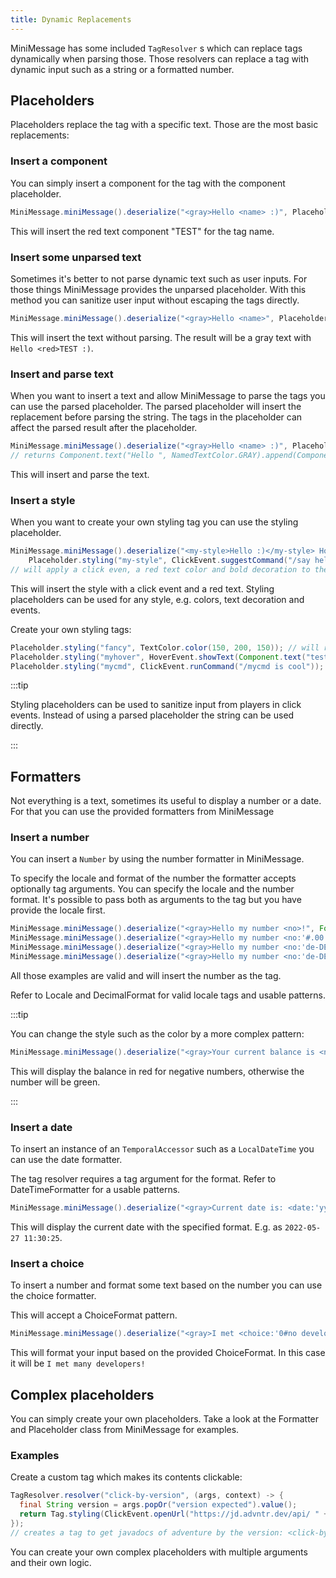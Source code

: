```yaml
---
title: Dynamic Replacements
---
```


MiniMessage has some included `TagResolver` s which can replace tags dynamically when parsing those. Those resolvers can replace a tag with dynamic input such as a string or a formatted number.

## Placeholders

Placeholders replace the tag with a specific text. Those are the most basic replacements:

### Insert a component

You can simply insert a component for the tag with the component placeholder.

```java
MiniMessage.miniMessage().deserialize("<gray>Hello <name> :)", Placeholder.component("name", Component.text("TEST", NamedTextColor.RED)));
```

This will insert the red text component "TEST" for the tag name.

### Insert some unparsed text

Sometimes it's better to not parse dynamic text such as user inputs. For those things MiniMessage provides the unparsed placeholder.
With this method you can sanitize user input without escaping the tags directly.

```java
MiniMessage.miniMessage().deserialize("<gray>Hello <name>", Placeholder.unparsed("name", "<red>TEST :)"));
```

This will insert the text without parsing. The result will be a gray text with `Hello <red>TEST :)`.

### Insert and parse text

When you want to insert a text and allow MiniMessage to parse the tags you can use the parsed placeholder.
The parsed placeholder will insert the replacement before parsing the string. The tags in the placeholder can affect the parsed result after the placeholder.

```java
MiniMessage.miniMessage().deserialize("<gray>Hello <name> :)", Placeholder.parsed("name", "<red>TEST"));
// returns Component.text("Hello ", NamedTextColor.GRAY).append(Component.text("TEST :)", NamedTextColor.RED));
```

This will insert and parse the text.

### Insert a style

When you want to create your own styling tag you can use the styling placeholder.

```java
MiniMessage.miniMessage().deserialize("<my-style>Hello :)</my-style> How are you?",
    Placeholder.styling("my-style", ClickEvent.suggestCommand("/say hello"), NamedTextColor.RED, TextDecoration.BOLD));
// will apply a click even, a red text color and bold decoration to the text
```

This will insert the style with a click event and a red text. Styling placeholders can be used for any style, e.g. colors, text decoration and events.

Create your own styling tags:

```java
Placeholder.styling("fancy", TextColor.color(150, 200, 150)); // will replace the color between "<fancy>" and "</fancy>"
Placeholder.styling("myhover", HoverEvent.showText(Component.text("test"))); // will display your custom text as hover
Placeholder.styling("mycmd", ClickEvent.runCommand("/mycmd is cool")); // will create a clickable text which will run your specified command.
```

:::tip

Styling placeholders can be used to sanitize input from players in click events. Instead of using a parsed placeholder the string can be used directly.

:::


## Formatters

Not everything is a text, sometimes its useful to display a number or a date.
For that you can use the provided formatters from MiniMessage

### Insert a number

You can insert a `Number` by using the number formatter in MiniMessage.

To specify the locale and format of the number the formatter accepts optionally tag arguments.
You can specify the locale and the number format. It's possible to pass both as arguments to the tag but you have provide the locale first.

```java
MiniMessage.miniMessage().deserialize("<gray>Hello my number <no>!", Formatter.number("no", 250.25d));
MiniMessage.miniMessage().deserialize("<gray>Hello my number <no:'#.00'>!", Formatter.number("no", 250.25d));
MiniMessage.miniMessage().deserialize("<gray>Hello my number <no:'de-DE':'#.00'>!", Formatter.number("no", 250.25d));
MiniMessage.miniMessage().deserialize("<gray>Hello my number <no:'de-DE'>!", Formatter.number("no", 250.25d));
```

All those examples are valid and will insert the number as the tag.

Refer to Locale and DecimalFormat for valid locale tags and usable patterns.

:::tip

You can change the style such as the color by a more complex pattern:

```java
MiniMessage.miniMessage().deserialize("<gray>Your current balance is <no:'en-EN':'<green>#.00;<red>-#.00'>.", Formatter.number("no", 250.25d));
```

This will display the balance in red for negative numbers, otherwise the number will be green.

:::


### Insert a date

To insert an instance of an `TemporalAccessor` such as a `LocalDateTime` you can use the date formatter.

The tag resolver requires a tag argument for the format. Refer to DateTimeFormatter for a usable patterns.

```java
MiniMessage.miniMessage().deserialize("<gray>Current date is: <date:'yyyy-MM-dd HH:mm:ss'>!", Formatter.date("date", LocalDateTime.now(ZoneId.systemDefault()));
```

This will display the current date with the specified format. E.g. as `2022-05-27 11:30:25`.

### Insert a choice

To insert a number and format some text based on the number you can use the choice formatter.

This will accept a ChoiceFormat pattern.

```java
MiniMessage.miniMessage().deserialize("<gray>I met <choice:'0#no developer|1#one developer|1<many developers'>!", Formatter.choice("choice", 5));
```

This will format your input based on the provided ChoiceFormat. In this case it will be `I met many developers!`


## Complex placeholders

You can simply create your own placeholders. Take a look at the Formatter and Placeholder class from MiniMessage for examples.

### Examples

Create a custom tag which makes its contents clickable:

```java
TagResolver.resolver("click-by-version", (args, context) -> {
  final String version = args.popOr("version expected").value();
  return Tag.styling(ClickEvent.openUrl("https://jd.advntr.dev/api/ " + version + "/"));
});
// creates a tag to get javadocs of adventure by the version: <click-by-version:'4.14.0'>
```

You can create your own complex placeholders with multiple arguments and their own logic.
